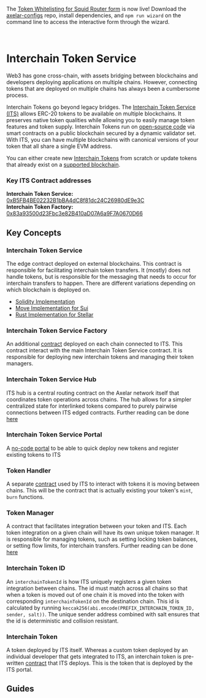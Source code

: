 

<Callout type="warning" emoji="⭐" render="md">

The [Token Whitelisting for Squid Router form](https://github.com/axelarnetwork/axelar-configs/blob/main/cli/wizard/commands/list-squid-token/README.md) is now live! Download the [axelar-configs](https://github.com/axelarnetwork/axelar-configs) repo, install dependencies, and `npm run wizard` on the command line to access
the interactive form through the wizard.

</Callout>

<br />

# Interchain Token Service

Web3 has gone cross-chain, with assets bridging between blockchains and
developers deploying applications on multiple chains. However, connecting tokens
that are deployed on multiple chains has always been a cumbersome process.

Interchain Tokens go beyond legacy bridges. The [Interchain Token Service (ITS)](https://axelar.network/its) allows ERC-20 tokens to be available on multiple blockchains. It preserves native
token qualities while allowing you to easily manage token features and token supply.
Interchain Tokens run on [open-source code](https://github.com/axelarnetwork/interchain-token-service/tree/main) via smart contracts on a public blockchain secured by a dynamic validator set.
With ITS, you can have multiple blockchains with canonical versions of your token
that all share a single EVM address.

You can either create new [Interchain Tokens](https://github.com/axelarnetwork/interchain-token-service/blob/main/contracts/interchain-token/InterchainToken.sol#L19) from scratch or update tokens that already exist on a [supported blockchain](/resources/contract-addresses/mainnet/).

### Key ITS Contract addresses

**Interchain Token Service:** [0xB5FB4BE02232B1bBA4dC8f81dc24C26980dE9e3C](https://etherscan.io/address/0xB5FB4BE02232B1bBA4dC8f81dc24C26980dE9e3C)  
**Interchain Token Factory:** [0x83a93500d23Fbc3e82B410aD07A6a9F7A0670D66](https://etherscan.io/address/0x83a93500d23Fbc3e82B410aD07A6a9F7A0670D66)

## Key Concepts

### Interchain Token Service

The edge contract deployed on external blockchains. This contract is responsible for facilitating interchain token transfers. It (mostly) does not handle tokens, but is responsible for the messaging that needs to occur for interchain transfers to happen. There are different variations depending on which blockchain is deployed on.

- [Solidity Implementation](https://github.com/axelarnetwork/interchain-token-service/blob/main/contracts/InterchainTokenService.sol)
- [Move Implementation for Sui](https://github.com/axelarnetwork/axelar-cgp-sui/blob/main/move/interchain_token_service/sources/interchain_token_service.move)
- [Rust Implementation for Stellar](https://github.com/axelarnetwork/axelar-amplifier-stellar/blob/main/contracts/stellar-interchain-token/src/contract.rs)

### Interchain Token Service Factory 

An additional [contract](https://github.com/axelarnetwork/interchain-token-service/blob/main/contracts/InterchainTokenFactory.sol) deployed on each chain connected to ITS. This contract interact with the main Interchain Token Service contract. It is responsible for deploying new interchain tokens and managing their token managers. 

### Interchain Token Service Hub

ITS hub is a central routing contract on the Axelar network itself that coordinates token operations across chains. The hub allows for a simpler centralized state for interlinked tokens compared to purely pairwise connections between ITS edged contracts. Further reading can be done [here](https://docs.axelar.dev/dev/amplifier/its-hub/introduction/)

### Interchain Token Service Portal

A [no-code portal](https://interchain.axelar.dev/) to be able to quick deploy new tokens and register existing tokens to ITS

### Token Handler

A separate [contract](https://github.com/axelarnetwork/interchain-token-service/blob/main/contracts/TokenHandler.sol) used by ITS to interact with tokens it is moving between chains. This will be the contract that is actually existing your token's `mint`, `burn` functions.

### Token Manager

A contract that facilitates integration between your token and ITS. Each token integration on a given chain will have its own unique token manager. It is responsible for managing tokens, such as setting locking token balances, or setting flow limits, for interchain transfers. Further reading can be done [here](https://docs.axelar.dev/dev/send-tokens/interchain-tokens/token-manager/)

### Interchain Token ID

An `interchainTokenId` is how ITS uniquely registers a given token integration between chains. The id must match across all chains so that when a token is moved out of one chain it is moved into the token with corresponding `interchainTokenId` on the destination chain. This id is calculated by running `keccak256(abi.encode(PREFIX_INTERCHAIN_TOKEN_ID, sender, salt))`. The unique sender address combined with salt ensures that the id is deterministic and collision resistant. 

### Interchain Token

A token deployed by ITS itself. Whereas a custom token deployed by an individual developer that gets integrated to ITS, an interchain token is pre-written [contract](https://github.com/axelarnetwork/interchain-token-service/blob/main/contracts/interchain-token/InterchainToken.sol) that ITS deploys. This is the token that is deployed by the ITS portal.

## Guides

<InterchainTokenIntro />
